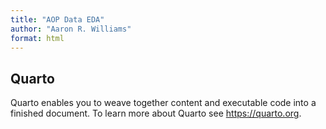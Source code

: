 ```yaml
---
title: "AOP Data EDA"
author: "Aaron R. Williams"
format: html
---
```


## Quarto

Quarto enables you to weave together content and executable code into a finished document. To learn more about Quarto see <https://quarto.org>.
